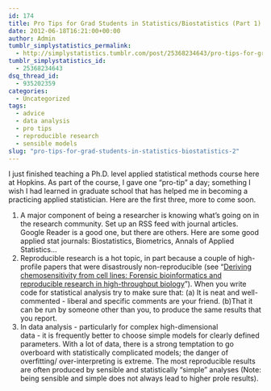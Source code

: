 ```yaml
---
id: 174
title: Pro Tips for Grad Students in Statistics/Biostatistics (Part 1)
date: 2012-06-18T16:21:00+00:00
author: Admin
tumblr_simplystatistics_permalink:
  - http://simplystatistics.tumblr.com/post/25368234643/pro-tips-for-grad-students-in-statistics-biostatistics
tumblr_simplystatistics_id:
  - 25368234643
dsq_thread_id:
  - 935202359
categories:
  - Uncategorized
tags:
  - advice
  - data analysis
  - pro tips
  - reproducible research
  - sensible models
slug: "pro-tips-for-grad-students-in-statistics-biostatistics-2"
---
```

<div>
  I just finished teaching a Ph.D. level applied statistical methods course here at Hopkins. As part of the course, I gave one &#8220;pro-tip&#8221; a day; something I wish I had learned in graduate school that has helped me in becoming a practicing applied statistician. Here are the first three, more to come soon. 
</div>

  1. A major component of being a researcher is knowing what&#8217;s going on in the research community. Set up an RSS feed with journal articles. Google Reader is a good one, but there are others. Here are some good applied stat journals: Biostatistics, Biometrics, Annals of Applied Statistics&#8230;
  2. Reproducible research is a hot topic, in part because a couple of high-profile papers that were disastrously non-reproducible (see &#8220;<a href="http://projecteuclid.org/DPubS?service=UI&version=1.0&verb=Display&handle=euclid.aoas/1267453942" target="_blank">Deriving chemosensitivity from cell lines: Forensic bioinformatics and reproducible research in high-throughput biology</a>&#8221;). When you write code for statistical analysis try to make sure that: (a) It is neat and well-commented - liberal and specific comments are your friend. (b)That it can be run by someone other than you, to produce the same results that you report.
  3. In data analysis - particularly for complex high-dimensional  
    data - it is frequently better to choose simple models for clearly defined parameters. With a lot of data, there is a strong temptation to go overboard with statistically complicated models; the danger of overfitting/ over-interpreting is extreme. The most reproducible results are often produced by sensible and statistically &#8220;simple&#8221; analyses (Note: being sensible and simple does not always lead to higher prole results).

